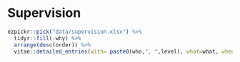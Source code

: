# Supervision

<!-- main supervision is indicated by a * -->

```r
ezpickr::pick("data/supervision.xlsx") %>% 
  tidyr::fill(-why) %>%
  arrange(desc(order)) %>% 
  vitae::detailed_entries(with= paste0(who,", ",level), what=what, when=when, why=why)
```


